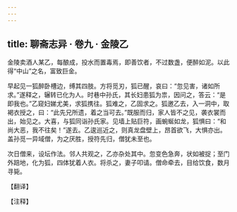 ```yaml
---
---
---
```

title: 聊斋志异 · 卷九 · 金陵乙
---

金陵卖酒人某乙，每酿成，投水而置毒焉，即善饮者，不过数盏，便醉如泥。以此得“中山”之名，富致巨金。

早起见一狐醉卧槽边，缚其四肢。方将觅刃，狐已醒，哀曰：“忽见害，诸如所求。”遂释之，辗转已化为人。时巷中孙氏，其长妇患狐为祟，因问之，答云：“是即我也。”乙窥妇娣尤美，求狐携往。狐难之，乙固求之。狐邀乙去，入一洞中，取褐衣授之，曰：“此先兄所遗，着之当可去。”既服而归，家人皆不之见，袭衣裳而出，始见之。大喜，与狐同诣孙氏家。见墙上贴巨符，画蜿蜒如龙，狐惧曰：“和尚大恶，我不往矣！”遂去。乙逡巡近之，则真龙盘壁上，昂首欲飞，大惧亦出。盖孙觅一异域僧，为之厌胜，授符先归，僧犹未至也。

次日僧来，设坛作法。邻人共观之，乙亦杂处其中。忽变色急奔，状如被捉；至门外踣地，化为狐，四体犹着人衣。将杀之，妻子叩请。僧命牵去，目给饮食，数月寻毙。

【翻译】

【注释】

